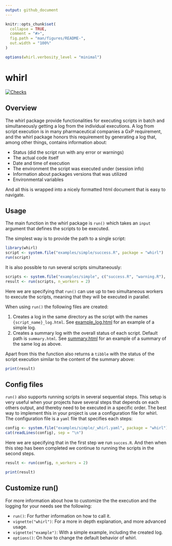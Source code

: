 ```yaml
---
output: github_document
---
```


<!-- README.md is generated from README.Rmd. Please edit that file -->

```r
knitr::opts_chunk$set(
  collapse = TRUE,
  comment = "#>",
  fig.path = "man/figures/README-",
  out.width = "100%"
)

options(whirl.verbosity_level = "minimal")
```

# whirl

<!-- badges: start -->

[![Checks](https://github.com/NovoNordisk-OpenSource/whirl/actions/workflows/check_and_co.yaml/badge.svg)](https://github.com/NovoNordisk-OpenSource/whirl/actions/workflows/check_and_co.yaml)

<!-- badges: end -->

##  Overview

The whirl package provide functionalities for executing scripts in batch and simultaneously getting a log from the individual executions. 
A log from script execution is in many pharmaceutical companies a GxP requirement, and the whirl package honors this requirement by generating a log that, among other things, contains information about:

* Status (did the script run with any error or warnings)
* The actual code itself
* Date and time of execution
* The environment the script was executed under (session info)
* Information about packages versions that was utilized
* Environmental variables  

And all this is wrapped into a nicely formatted html document that is easy to navigate. 

## Usage

The main function in the whirl package is `run()` which takes an `input` argument
that defines the scripts to be executed.

The simplest way is to provide the path to a single script:

```r
library(whirl)
script <- system.file("examples/simple/success.R", package = "whirl")
run(script)
```
It is also possible to run several scripts simultaneously:

```r
scripts <- system.file("examples/simple", c("success.R", "warning.R"), package = "whirl")
result <- run(scripts, n_workers = 2)
```

Here we are specifying that `run()` can use up to two simultaneous workers to execute the scripts,
meaning that they will be executed in parallel.

When using `run()` the following files are created:

1. Creates a log in the same directory as the script with the names `{script_name}_log.html`. See [example_log.html](https://novonordisk-opensource.github.io/whirl/articles/example_log.html) for an example of a simple log.
1. Creates a summary log with the overall status of each script. Default path is `summary.html`. See [summary.html](https://novonordisk-opensource.github.io/whirl/articles/summary.html) for an example of a summary of the same log as above.

Apart from this the function also returns a `tibble` with the status of the script execution similar to the content of the summary above:

```r
print(result)
```

## Config files

`run()` also supports running scripts in several sequential steps. 
This setup is very useful when your projects have several steps that depends on each others output, and thereby need to be executed in a specific order.
The best way to implement this in your project is use a configuration file for whirl. 
The configuration file is a `yaml` file that specifies each steps:

```r
config <- system.file("examples/simple/_whirl.yaml", package = "whirl") 
cat(readLines(config), sep = "\n")
```

Here we are specifying that in the first step we run `succes.R`. And then when this step has been completed we continue to running 
the scripts in the second steps. 

```r
result <- run(config, n_workers = 2)
```

```r
print(result)
```


## Customize run()

For more information about how to customize the the execution and the logging for your needs see the following:

* `run()`: For further information on how to call it.
* `vignette("whirl")`: For a more in depth explanation, and more advanced usage.
* `vignette("example")`: With a simple example, including the created log.
* `options()`: On how to change the default behavior of whirl.
